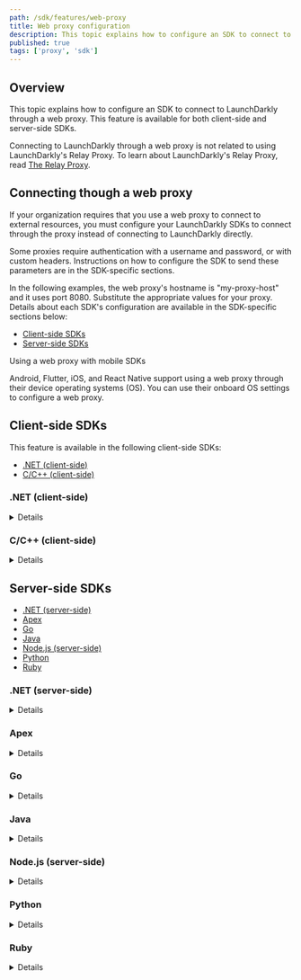 ```yaml
---
path: /sdk/features/web-proxy
title: Web proxy configuration
description: This topic explains how to configure an SDK to connect to LaunchDarkly through a web proxy. This feature is available for both client-side and server-side SDKs.
published: true
tags: ['proxy', 'sdk']
---
```


## Overview

This topic explains how to configure an SDK to connect to LaunchDarkly through a web proxy. This feature is available for both client-side and server-side SDKs.

Connecting to LaunchDarkly through a web proxy is not related to using LaunchDarkly's Relay Proxy. To learn about LaunchDarkly's Relay Proxy, read [The Relay Proxy](/home/relay-proxy).

## Connecting though a web proxy

If your organization requires that you use a web proxy to connect to external resources, you must configure your LaunchDarkly SDKs to connect through the proxy instead of connecting to LaunchDarkly directly.

Some proxies require authentication with a username and password, or with custom headers. Instructions on how to configure the SDK to send these parameters are in the SDK-specific sections.

In the following examples, the web proxy's hostname is "my-proxy-host" and it uses port 8080. Substitute the appropriate values for your proxy. Details about each SDK's configuration are available in the SDK-specific sections below:

* [Client-side SDKs](#client-side-sdks)
* [Server-side SDKs](#server-side-sdks)


<Callout intent="info">
<CalloutTitle>Using a web proxy with mobile SDKs</CalloutTitle>
<CalloutDescription>

Android, Flutter, iOS, and React Native support using a web proxy through their device operating systems (OS). You can use their onboard OS settings to configure a web proxy.

</CalloutDescription>
</Callout>

## Client-side SDKs

This feature is available in the following client-side SDKs:

* [.NET (client-side)](#net-client-side)
* [C/C++ (client-side)](#cc-client-side)

### .NET (client-side)

<Details summary="Expand .NET (client-side) code sample">

To configure the client-side .NET SDK to connect to LaunchDarkly through a web proxy:

<CodeTabs
  defaultValue="csharp"
  values={[
    { label: 'C#', value: 'csharp', },
  ]
}>
<CodeTabItem value="csharp">

```csharp
var handler = new System.Net.Http.HttpClientHandler();
handler.Proxy = new System.Net.WebProxy("http://my-proxy-host:8080");

var config = Configuration.Builder("mobile-key")
    .HttpMessageHandler(handler)
    .Build();
```

</CodeTabItem>
</CodeTabs>

To configure the client-side .NET SDK to connect to LaunchDarkly through a web proxy with authentication:

<CodeTabs
  defaultValue="csharp"
  values={[
    { label: 'C#', value: 'csharp', },
  ]
}>
<CodeTabItem value="csharp">

```csharp
var handler = new System.Net.Http.HttpClientHandler();
var proxy = new System.Net.WebProxy("http://my-proxy-host:8080");
var credentials = new System.Net.CredentialCache();
credentials.Add(proxy.Address, "Basic",
    new NetworkCredential("username", "password"));
proxy.Credentials = credentials;
handler.Proxy = proxy;

var config = Configuration.Builder("mobile-key")
    .HttpMessageHandler(handler)
    .Build();
```

</CodeTabItem>
</CodeTabs>
</Details>

### C/C++ (client-side)

<Details summary="Expand C/C++ (client-side) code sample">

To configure the C/C++ SDK to connect to LaunchDarkly through a web proxy:

<CodeTabs
  defaultValue="c"
  values={[
    { label: 'C/C++', value: 'c', },
  ]
}>
<CodeTabItem value="c">

```c
struct LDConfig *config = LDConfigNew("YOUR_MOBILE_KEY");
LDConfigSetProxyURI(config, "https://web-proxy.domain.com:8080");
```

</CodeTabItem>
</CodeTabs>

To configure the client-side C/C++ SDK to connect to LaunchDarkly through a web proxy with authentication:

<CodeTabs
  defaultValue="c"
  values={[
    { label: 'C/C++', value: 'c', },
  ]
}>
<CodeTabItem value="c">

```c
struct LDConfig *config = LDConfigNew("YOUR_MOBILE_KEY");
LDConfigSetProxyURI(config, "https://username:password@web-proxy.domain.com:8080");
```

</CodeTabItem>
</CodeTabs>
</Details>

## Server-side SDKs

* [.NET (server-side)](#net-server-side)
* [Apex](#apex)
* [Go](#go)
* [Java](#java)
* [Node.js (server-side)](#nodejs-server-side)
* [Python](#python)
* [Ruby](#ruby)

### .NET (server-side)

<Details summary="Expand .NET (server-side) code sample">

To configure the server-side .NET SDK to connect to LaunchDarkly through a web proxy:

<CodeTabs
  defaultValue="csharp"
  values={[
    { label: 'C#', value: 'csharp', },
    { label: 'C# (.NET SDK versions 5.14.x and earlier)', value: 'sdk5', },
  ]
}>
<CodeTabItem value="csharp">

```csharp
var proxy = new System.Net.WebProxy("http://my-proxy-host:8080");

var config = Configuration.Builder("sdk-key")
    .Http(Components.HttpConfiguration().Proxy(proxy))
    .Build();
```

</CodeTabItem>
<CodeTabItem value="sdk5">

```csharp
var handler = new System.Net.Http.HttpClientHandler();
handler.Proxy = new System.Net.WebProxy("http://my-proxy-host:8080");

var config = Configuration.Builder("sdk-key")
    .Http(Components.HttpConfiguration().MessageHandler(handler))
    .Build();
```

</CodeTabItem>
</CodeTabs>

To configure the server-side .NET SDK to connect to LaunchDarkly through a web proxy with authentication:

<CodeTabs
  defaultValue="csharp"
  values={[
    { label: 'C#', value: 'csharp', },
    { label: 'C# (.NET SDK versions 5.14.x and earlier)', value: 'sdk5', },
  ]
}>
<CodeTabItem value="csharp">

```csharp
var proxy = new System.Net.WebProxy("http://my-proxy-host:8080");
var credentials = new System.Net.CredentialCache();
credentials.Add(proxy.Address, "Basic",
    new NetworkCredential("username", "password"));
proxy.Credentials = credentials;

var config = Configuration.Builder("sdk-key")
    .Http(Components.HttpConfiguration().Proxy(proxy))
    .Build();
```

</CodeTabItem>
<CodeTabItem value="sdk5">

```csharp
var handler = new System.Net.Http.HttpClientHandler();
var proxy = new System.Net.WebProxy("http://my-proxy-host:8080");
var credentials = new System.Net.CredentialCache();
credentials.Add(proxy.Address, "Basic",
    new NetworkCredential("username", "password"));
proxy.Credentials = credentials;
handler.Proxy = proxy;

var config = Configuration.Builder("sdk-key")
    .Http(Components.HttpConfiguration().MessageHandler(handler))
    .Build();
```

</CodeTabItem>
</CodeTabs>
</Details>

### Apex

<Details summary="Expand Apex code sample">

The Apex bridge that provides and retrieves flag values is written in Go, and uses the default Go networking mechanisms. 

Go's standard HTTP library recognizes the environment variables `HTTP_PROXY` and `HTTPS_PROXY`. If you set these variables, the SDK will connect through a web proxy at the URL you provide. Because the LaunchDarkly services have `https:` URLs, you use `HTTPS_PROXY`. If you are connecting to services at an insecure `http:` URL use `HTTP_PROXY` instead.

Here is an example:

<CodeTabs
  defaultValue="linux"
  values={[
    { label: 'Console', value: 'linux', },
    { label: 'cmd', value: 'windows', },
  ]
}>
<CodeTabItem value="linux">

```bash
export HTTPS_PROXY=https://my-proxy-host:8080
```

</CodeTabItem>
<CodeTabItem value="windows">

```batch
set HTTPS_PROXY=https://my-proxy-host:8080
```

</CodeTabItem>
</CodeTabs>
</Details>

### Go

<Details summary="Expand Go code sample">

There are two ways to specify proxy server parameters in the Go SDK.

Go's standard HTTP library recognizes the environment variables `HTTP_PROXY` and `HTTPS_PROXY`. If you set these variables, the SDK will connect through a web proxy at the URL you provide. Because the LaunchDarkly services have `https:` URLs, you use `HTTPS_PROXY`. If you are connecting to services at an insecure `http:` URL, such as a Relay Proxy instance, use `HTTP_PROXY` instead.

Here is an example:

<CodeTabs
  defaultValue="linux"
  values={[
    { label: 'Console', value: 'linux', },
    { label: 'cmd', value: 'windows', },
  ]
}>
<CodeTabItem value="linux">

```bash
export HTTPS_PROXY=https://my-proxy-host:8080
```

</CodeTabItem>
<CodeTabItem value="windows">

```
set HTTPS_PROXY=https://my-proxy-host:8080
```

</CodeTabItem>
</CodeTabs>

You can also specify a proxy programmatically through the SDK configuration:

<CodeTabs
  defaultValue="go"
  values={[
    { label: 'Go', value: 'go', },
    { label: 'Go SDK versions 4.x and earlier', value: 'go-pre-5.0', },
  ]
}>
<CodeTabItem value="go">

```go
import (
    ld "gopkg.in/launchdarkly/go-server-sdk.v5"
    "gopkg.in/launchdarkly/go-server-sdk.v5/ldcomponents"
)

var config ld.Config
config.HTTP = ldcomponents.HTTPConfiguration().
    ProxyURL("https://my-proxy-host:8080")
```

</CodeTabItem>
<CodeTabItem value="go-pre-5.0">

```go
import (
    ld "gopkg.in/launchdarkly/go-server-sdk.v4"
    "gopkg.in/launchdarkly/go-server-sdk.v4/ldhttp"
)

proxyURL, _ := url.Parse("https://my-proxy-host:8080")

config := ld.DefaultConfig
config.HTTPClientFactory = ldhttp.NewHTTPClientFactory(
    ldhttp.ProxyURL(*proxyURL))

// This is supported only in SDK versions 4.14.0 and higher.
```

</CodeTabItem>
</CodeTabs>
</Details>

### Java

<Details summary="Expand Java code sample">

To configure the Java SDK to connect to LaunchDarkly through a web proxy:

<CodeTabs
  defaultValue="java"
  values={[
    { label: 'Java', value: 'java', },
  ]
}>
<CodeTabItem value="java">

```java
LDConfig config = new LDConfig.Builder()
    .http(Components.httpConfiguration().proxyHostAndPort("my-proxy-host", 8080))
    .build();
```

</CodeTabItem>
</CodeTabs>

To configure the Java SDK to connect to LaunchDarkly through a web proxy with authentication:

<CodeTabs
  defaultValue="java"
  values={[
    { label: 'Java', value: 'java', },
  ]
}>
<CodeTabItem value="java">

```java
LDConfig config = new LDConfig.Builder()
    .http(Components.httpConfiguration()
        .proxyHostAndPort("my-proxy-host", 8080)
        .proxyAuth(Components.httpBasicAuthentication("username", "password"))
    .build();
```

</CodeTabItem>
</CodeTabs>
</Details>

### Node.js (server-side)

<Details summary="Expand Node.js (server-side) code sample">

To configure the server-side Node.js SDK to connect to LaunchDarkly through a web proxy:

<CodeTabs
  defaultValue="js"
  values={[
    { label: 'JavaScript', value: 'js', },
    { label: 'TypeScript', value: 'ts', },
  ]
}>
<CodeTabItem value="js">

```js
const options = {
  proxyHost: 'your-proxy-host',
  proxyPort: 8080
};
```

</CodeTabItem>
<CodeTabItem value="ts">

```ts
import * as ld from 'launchdarkly-node-server-sdk';

const options: ld.LDOptions = {
  proxyHost: 'your-proxy-host',
  proxyPort: 8080
};
```

</CodeTabItem>
</CodeTabs>

To configure the server-side Node.js SDK to connect to LaunchDarkly through a web proxy with authentication:

<CodeTabs
  defaultValue="js"
  values={[
    { label: 'JavaScript', value: 'js', },
    { label: 'TypeScript', value: 'ts', },
  ]
}>
<CodeTabItem value="js">

```js
const options = {
  proxyHost: 'my-proxy-host',
  proxyPort: 8080,
  proxyAuth: 'username:password'
};
```

</CodeTabItem>
<CodeTabItem value="ts">

```ts
import * as ld from 'launchdarkly-node-server-sdk';

const options: ld.LDOptions = {
  proxyHost: 'your-proxy-host',
  proxyPort: 8080,
  proxyAuth: 'username:password'
};
```

</CodeTabItem>
</CodeTabs>
</Details>

### Python

<Details summary="Expand Python code sample">

There are two ways to specify proxy server parameters in the Python SDK.

Python's standard HTTP library recognizes the environment variables `HTTP_PROXY` and `HTTPS_PROXY`. If you set these variables, the SDK will connect through a web proxy at the URL you provide. Because the LaunchDarkly services have `https:` URLs, you use `HTTPS_PROXY`. If you are connecting to services at an insecure `http:` URL, such as a Relay Proxy instance, use `HTTP_PROXY` instead.

How to set the HTTPS_PROXY environment variable on Mac/Linux and Windows systems:

<CodeTabs
  defaultValue="linux"
  values={[
    { label: 'Console', value: 'linux', },
    { label: 'cmd', value: 'windows', },
  ]
}>
<CodeTabItem value="linux">

```bash
export HTTPS_PROXY=https://my-proxy-host:8080
```

</CodeTabItem>
<CodeTabItem value="windows">

```bash
set HTTPS_PROXY=https://my-proxy-host:8080
```

</CodeTabItem>
</CodeTabs>

Or it can be set from within Python:

<CodeTabs
  defaultValue="py"
  values={[
    { label: 'Python', value: 'py', },
  ]
}>
<CodeTabItem value="py">

```py
os.environ["https_proxy"] = "https://my-proxy-host:8080"
```

</CodeTabItem>
</CodeTabs>
</Details>

### Ruby

<Details summary="Expand Ruby code sample">

There are two ways to specify proxy server parameters in the Ruby SDK.

Ruby's standard HTTP library recognizes the environment variables `HTTP_PROXY` and `HTTPS_PROXY`. If you set these variables, the SDK will connect through a web proxy at the URL you provide. Because the LaunchDarkly services have `https:` URLs, you use `HTTPS_PROXY`. If you are connecting to services at an insecure `http:` URL, such as a Relay Proxy instance, use `HTTP_PROXY` instead.

To configure the Ruby SDK to connect to LaunchDarkly through a web proxy:

<CodeTabs
  defaultValue="linux"
  values={[
    { label: 'Console', value: 'linux', },
    { label: 'cmd', value: 'windows', },
  ]
}>
<CodeTabItem value="linux">

```bash
export HTTPS_PROXY=https://my-proxy-host:8080
```

</CodeTabItem>
<CodeTabItem value="windows">

```batch
set HTTPS_PROXY=https://my-proxy-host:8080
```

</CodeTabItem>
</CodeTabs>

Or it can be set from within Ruby:

<CodeTabs
  defaultValue="ruby"
  values={[
    { label: 'Ruby', value: 'ruby', },
  ]
}>
<CodeTabItem value="ruby">

```ruby
ENV['HTTPS_PROXY'] = 'https://my-proxy-host:8080'
```

</CodeTabItem>
</CodeTabs>
</Details>
